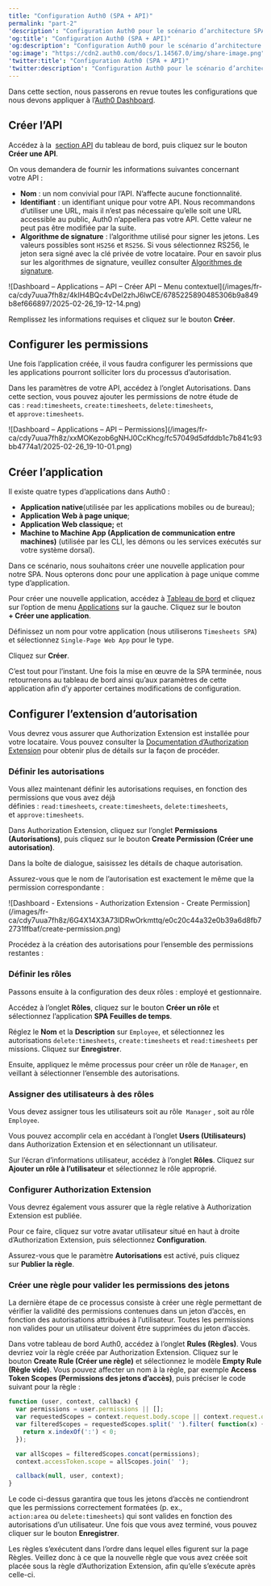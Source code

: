 ```yaml
---
title: "Configuration Auth0 (SPA + API)"
permalink: "part-2"
'description': "Configuration Auth0 pour le scénario d’architecture SPA + API"
'og:title': "Configuration Auth0 (SPA + API)"
'og:description': "Configuration Auth0 pour le scénario d’architecture SPA + API"
'og:image': "https://cdn2.auth0.com/docs/1.14567.0/img/share-image.png"
'twitter:title': "Configuration Auth0 (SPA + API)"
'twitter:description': "Configuration Auth0 pour le scénario d’architecture SPA + API"
---
```


Dans cette section, nous passerons en revue toutes les configurations que nous devons appliquer à l’[Auth0 Dashboard](https://manage.auth0.com/#).

## Créer l’API

Accédez à la  [section API](https://manage.auth0.com/#/apis) du tableau de bord, puis cliquez sur le bouton **Créer une API**.

On vous demandera de fournir les informations suivantes concernant votre API :

* **Nom** : un nom convivial pour l’API. N’affecte aucune fonctionnalité.
* **Identifiant** : un identifiant unique pour votre API. Nous recommandons d’utiliser une URL, mais il n’est pas nécessaire qu’elle soit une URL accessible au public, Auth0 n’appellera pas votre API. Cette valeur ne peut pas être modifiée par la suite.
* **Algorithme de signature** : l’algorithme utilisé pour signer les jetons. Les valeurs possibles sont `HS256` et `RS256`. Si vous sélectionnez RS256, le jeton sera signé avec la clé privée de votre locataire. Pour en savoir plus sur les algorithmes de signature, veuillez consulter [Algorithmes de signature](/docs/fr-ca/get-started/applications/signing-algorithms).

<Frame>![Dashboard – Applications – API – Créer API – Menu contextuel](/images/fr-ca/cdy7uua7fh8z/4kIH4BQc4vDel2zhJ6lwCE/6785225890485306b9a849b8ef666897/2025-02-26_19-12-14.png)</Frame>

Remplissez les informations requises et cliquez sur le bouton **Créer**.

## Configurer les permissions

Une fois l’application créée, il vous faudra configurer les permissions que les applications pourront solliciter lors du processus d’autorisation.

Dans les paramètres de votre API, accédez à l’onglet Autorisations. Dans cette section, vous pouvez ajouter les permissions de notre étude de cas : `read:timesheets`, `create:timesheets`, `delete:timesheets`, et `approve:timesheets`.

<Frame>![Dashboard – Applications – API – Permissions](/images/fr-ca/cdy7uua7fh8z/xxMOKezob6gNHJ0CcKhcg/fc57049d5dfddb1c7b841c93bb4774a1/2025-02-26_19-10-01.png)</Frame>

## Créer l’application

Il existe quatre types d’applications dans Auth0 :

* **Application native**(utilisée par les applications mobiles ou de bureau);
* **Application Web à page unique**;
* **Application Web classique;** et
* **Machine to Machine App (Application de communication entre machines)** (utilisée par les CLI, les démons ou les services exécutés sur votre système dorsal).

Dans ce scénario, nous souhaitons créer une nouvelle application pour notre SPA. Nous opterons donc pour une application à page unique comme type d’application.

Pour créer une nouvelle application, accédez à [Tableau de bord](https://manage.auth0.com/#) et cliquez sur l’option de menu [Applications](https://manage.auth0.com/#/applications) sur la gauche. Cliquez sur le bouton **+ Créer une application**.

Définissez un nom pour votre application (nous utiliserons `Timesheets SPA`) et sélectionnez `Single-Page Web App` pour le type.

Cliquez sur **Créer**.

C’est tout pour l’instant. Une fois la mise en œuvre de la SPA terminée, nous retournerons au tableau de bord ainsi qu’aux paramètres de cette application afin d’y apporter certaines modifications de configuration.

## Configurer l’extension d’autorisation

Vous devrez vous assurer que Authorization Extension est installée pour votre locataire. Vous pouvez consulter la [Documentation d’Authorization Extension](/docs/fr-ca/customize/extensions/authorization-extension) pour obtenir plus de détails sur la façon de procéder.

### Définir les autorisations

Vous allez maintenant définir les autorisations requises, en fonction des permissions que vous avez déjà définies : `read:timesheets`, `create:timesheets`, `delete:timesheets`, et `approve:timesheets`.

Dans Authorization Extension, cliquez sur l’onglet **Permissions (Autorisations)**, puis cliquez sur le bouton **Create Permission (Créer une autorisation)**.

Dans la boîte de dialogue, saisissez les détails de chaque autorisation.

Assurez-vous que le nom de l’autorisation est exactement le même que la permission correspondante :

<Frame>![Dashboard - Extensions - Authorization Extension - Create Permission](/images/fr-ca/cdy7uua7fh8z/6G4X14X3A73IDRwOrkmttq/e0c20c44a32e0b39a6d8fb72731ffbaf/create-permission.png)</Frame>

Procédez à la création des autorisations pour l’ensemble des permissions restantes :

### Définir les rôles

Passons ensuite à la configuration des deux rôles : employé et gestionnaire.

Accédez à l’onglet **Rôles**, cliquez sur le bouton **Créer un rôle** et sélectionnez l’application **SPA Feuilles de temps**.

Réglez le **Nom** et la **Description** sur `Employee`, et sélectionnez les autorisations `delete:timesheets`, `create:timesheets` et `read:timesheets` permissions. Cliquez sur **Enregistrer**.

Ensuite, appliquez le même processus pour créer un rôle de `Manager`, en veillant à sélectionner l’ensemble des autorisations.

### Assigner des utilisateurs à des rôles

Vous devez assigner tous les utilisateurs soit au rôle  `Manager` , soit au rôle `Employee`.

Vous pouvez accomplir cela en accédant à l’onglet **Users (Utilisateurs)** dans Authorization Extension et en sélectionnant un utilisateur.

Sur l’écran d’informations utilisateur, accédez à l’onglet **Rôles**. Cliquez sur **Ajouter un rôle à l’utilisateur** et sélectionnez le rôle approprié.

### Configurer Authorization Extension

Vous devrez également vous assurer que la règle relative à Authorization Extension est publiée.

Pour ce faire, cliquez sur votre avatar utilisateur situé en haut à droite d’Authorization Extension, puis sélectionnez **Configuration**.

Assurez-vous que le paramètre **Autorisations** est activé, puis cliquez sur **Publier la règle**.

### Créer une règle pour valider les permissions des jetons

La dernière étape de ce processus consiste à créer une règle permettant de vérifier la validité des permissions contenues dans un jeton d’accès, en fonction des autorisations attribuées à l’utilisateur. Toutes les permissions non valides pour un utilisateur doivent être supprimées du jeton d’accès.

Dans votre tableau de bord Auth0, accédez à l’onglet **Rules (Règles)**. Vous devriez voir la règle créée par Authorization Extension. Cliquez sur le bouton **Create Rule (Créer une règle)** et sélectionnez le modèle **Empty Rule (Règle vide)**. Vous pouvez affecter un nom à la règle, par exemple **<Tooltip href="/docs/fr-ca/glossary?term=access-token" tip="Jeton d’accès
Identifiant d’autorisation, sous la forme d’une chaîne opaque ou d’un JWT, utilisé pour accéder à une API." cta="Voir le glossaire">Access Token</Tooltip> Scopes (Permissions des jetons d’accès)**, puis préciser le code suivant pour la règle :

```javascript lines
function (user, context, callback) {
  var permissions = user.permissions || [];
  var requestedScopes = context.request.body.scope || context.request.query.scope;
  var filteredScopes = requestedScopes.split(' ').filter( function(x) {
    return x.indexOf(':') < 0;
  });

  var allScopes = filteredScopes.concat(permissions);
  context.accessToken.scope = allScopes.join(' ');

  callback(null, user, context);
}
```

Le code ci-dessus garantira que tous les jetons d’accès ne contiendront que les permissions correctement formatées (p. ex., `action:area` ou `delete:timesheets`) qui sont valides en fonction des autorisations d’un utilisateur. Une fois que vous avez terminé, vous pouvez cliquer sur le bouton **Enregistrer**.

Les règles s’exécutent dans l’ordre dans lequel elles figurent sur la page Règles. Veillez donc à ce que la nouvelle règle que vous avez créée soit placée sous la règle d’Authorization Extension, afin qu’elle s’exécute après celle-ci.